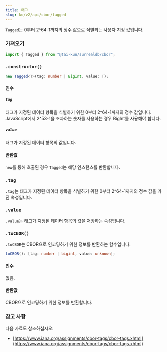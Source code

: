 ```yaml
---
title: 태그
slug: ko/v2/api/cbor/tagged
---
```



`Tagged`는 0부터 2^64-1까지의 정수 값으로 식별되는 사용자 지정 값입니다.

### 가져오기

```ts
import { Tagged } from "@tai-kun/surrealdb/cbor";
```

### `.constructor()`

```ts
new Tagged<T>(tag: number | BigInt, value: T);
```

#### 인수

##### `tag`

태그가 지정된 데이터 항목을 식별하기 위한 0부터 2^64-1까지의 정수 값입니다. JavaScript에서 2^53-1을 초과하는 숫자를 사용하는 경우 BigInt를 사용해야 합니다.

##### `value`

태그가 지정된 데이터 항목의 값입니다.

#### 반환값

`new`를 통해 호출된 경우 `Tagged`는 해당 인스턴스를 반환합니다.

### `.tag` <Badge variant="instance" /><Badge variant="property" />

`.tag`는 태그가 지정된 데이터 항목을 식별하기 위한 0부터 2^64-1까지의 정수 값을 가진 속성입니다.

### `.value` <Badge variant="instance" /><Badge variant="property" />

`.value`는 태그가 지정된 데이터 항목의 값을 저장하는 속성입니다.

### `.toCBOR()` <Badge variant="instance" /><Badge variant="method" />

`.toCBOR`는 CBOR으로 인코딩하기 위한 정보를 반환하는 함수입니다.

```ts
toCBOR(): [tag: number | bigint, value: unknown];
```

#### 인수

없음.

#### 반환값

CBOR으로 인코딩하기 위한 정보를 반환합니다.

### 참고 사항

다음 자료도 참조하십시오:

- [https://www.iana.org/assignments/cbor-tags/cbor-tags.xhtml](https://www.iana.org/assignments/cbor-tags/cbor-tags.xhtml)
